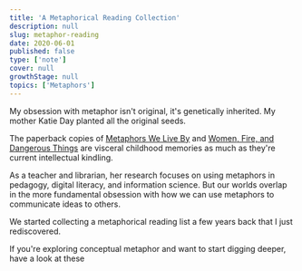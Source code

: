 ```yaml
---
title: 'A Metaphorical Reading Collection'
description: null
slug: metaphor-reading
date: 2020-06-01
published: false
type: ['note']
cover: null
growthStage: null
topics: ['Metaphors']
---
```


My obsession with metaphor isn't original, it's genetically inherited.
My mother <a to='http://www.thelibrarianedge.com/'>Katie Day</a> planted all the original seeds.

The paperback copies of [Metaphors We Live By](./mwlb) and [Women, Fire, and Dangerous Things](./womenfiredangerous) are visceral childhood memories as much as they're current intellectual kindling.

As a teacher and librarian, her research focuses on using metaphors in pedagogy, digital literacy, and information science. But our worlds overlap in the more fundamental obsession with how we can use metaphors to communicate ideas to others.

We started collecting <a to="https://www.librarything.com/list/20481/all/Metaphors-etc">a metaphorical reading list</a> a few years back that I just rediscovered.

If you're exploring conceptual metaphor and want to start digging deeper, have a look at these

<!-- MWLB
Womed Fire
More than Cool Reason
Surfaces and Essences
I is an Other
Metaphor: A Practical Introduction
Where Metaphors Come From
Understanding Figurative Language
Maps of the Imagination
I Never Metaphor I Didn't ike
Metaphors & Analogies
The Rule of Metaphor
 -->

<!-- 
<MetaphorBooks /> -->


